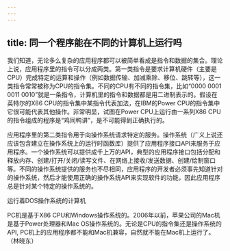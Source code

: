 ```yaml
---
---
---
```

title: 同一个程序能在不同的计算机上运行吗
---




我们知道，无论多么复杂的应用程序都可以被简单看成是指令和数据的集合。理论上说，应用程序里的指令可以分成两类。第一类指令是要求计算机硬件（主要是CPU）完成特定的运算和操作（例如数据传输、加减乘除、移位、跳转等），这一类指令常常被称为CPU的指令集。不同的CPU有不同的指令集，比如“0000 0001 0011 0010”就是一条指令，计算机里的指令和数据都是用二进制表示的。假设在英特尔的X86 CPU的指令集中某指令代表加法，在IBM的Power CPU的指令集中它很可能代表其他操作。非常明显，试图在Power CPU上运行由一系列X86 CPU的指令组成的程序是“鸡同鸭讲”，是不可能得到正确执行的。

应用程序里的第二类指令用于向操作系统请求特定的服务。操作系统（广义上说还应该包含建立在操作系统上的运行时函数库）提供了应用程序接口API来服务于应用程序。一个操作系统可以提供成千上万的API，典型的应用程序接口包括分配和释放内存、创建/打开/关闭/读写文件、在网络上接收/发送数据、创建/绘制窗口等。不同的操作系统提供的服务也不尽相同，应用程序的开发者必须事先知道针对的操作系统，然后才能使用正确的操作系统API来实现软件的功能，因此应用程序总是针对某个特定的操作系统的。



运行着DOS操作系统的计算机



PC机是基于X86 CPU和Windows操作系统的。2006年以前，苹果公司的Mac机是基于Power处理器和Mac OS操作系统的。无论是CPU的指令集还是操作系统的API, PC机上的应用程序都不能和Mac机兼容，自然就不能在Mac机上运行了。（林晓东）